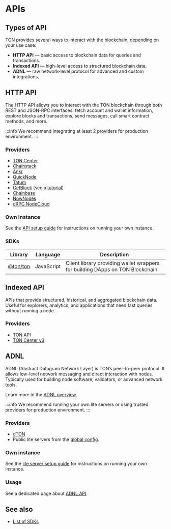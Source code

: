 
# APIs

## Types of API

TON provides several ways to interact with the blockchain, depending on your use case:

- **HTTP API** — basic access to blockchain data for queries and transactions.
- **Indexed API** — high-level access to structured blockchain data.
- **ADNL** — raw network-level protocol for advanced and custom integrations.

## HTTP API
The HTTP API allows you to interact with the TON blockchain through both REST and JSON-RPC interfaces: fetch account and wallet information, explore blocks and transactions, send messages, call smart contract methods, and more.

:::info
We recommend integrating at least 2 providers for production environment.
:::

### Providers

- [TON Center](https://toncenter.com/api/v2/)
- [Chainstack](https://chainstack.com/build-better-with-ton/)
- [Ankr](https://www.ankr.com/rpc/ton/)
- [QuickNode](https://www.quicknode.com/chains/ton)
- [Tatum](https://tatum.io/)
- [GetBlock](https://getblock.io/nodes/ton/) (see a [tutorial](/v3/guidelines/dapps/apis-sdks/getblock-ton-api))
- [Chainbase](https://chainbase.com/)
- [NowNodes](https://nownodes.io/nodes/ton)
- [dRPC NodeCloud](https://drpc.org/chainlist/ton-mainnet-rpc)

### Own instance

See the [API setup guide](https://github.com/toncenter/ton-http-api) for instructions on running your own instance.

### SDKs


| Library                                    | Language   | Description           |
|--------------------------------------------|------------|-----------------------|
| [@ton/ton](https://github.com/ton-org/ton) | JavaScript | Client library providing wallet wrappers for building DApps on TON Blockchain. |


## Indexed API

APIs that provide structured, historical, and aggregated blockchain data. Useful for explorers, analytics, and applications that need fast queries without running a node.

### Providers

- [TON API](https://docs.tonconsole.com/tonapi)
- [TON Center v3](https://toncenter.com/api/v3/index.html)


## ADNL

ADNL (Abstract Datagram Network Layer) is TON’s peer-to-peer protocol. It allows low-level network messaging and direct interaction with nodes. Typically used for building node software, validators, or advanced network tools.

Learn more in the [ADNL overview](/v3/documentation/network/protocols/adnl/overview).

:::info
We recommend running your own lite servers or using trusted providers for production environment.
:::

### Providers

- [dTON](https://t.me/dtontech_bot)
- Public lite servers from the [global config](/v3/documentation/network/global-config).

### Own instance

See the [lite server setup guide](/v3/guidelines/nodes/running-nodes/liteserver-node) for instructions on running your own instance.

### Usage

See a dedicated page about [ADNL API](/v3/guidelines/dapps/apis-sdks/ton-adnl-apis).

## See also

- [List of SDKs](/v3/guidelines/dapps/apis-sdks/sdk)

<Feedback />
